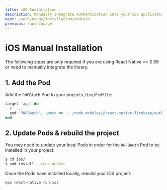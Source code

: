 ```yaml
---
title: iOS Installation
description: Manually integrate Authentication into your iOS application.
next: /auth/usage/installation/android
previous: /auth/usage
---
```


# iOS Manual Installation

The following steps are only required if you are using React Native <= 0.59 or need to manually integrate the library.

## 1. Add the Pod

Add the `RNFBAuth` Pod to your projects `/ios/Podfile`:

```ruby
target 'app' do
  #  ...
  pod 'RNFBAuth', :path => '../node_modules/@react-native-firebase/auth'
end
```

## 2. Update Pods & rebuild the project

You may need to update your local Pods in order for the `RNFBAuth` Pod to be installed in your project:

```bash
$ cd ios/
$ pod install --repo-update
```

Once the Pods have installed locally, rebuild your iOS project:

```bash
npx react-native run-ios
```
